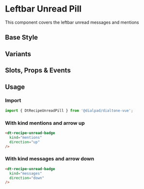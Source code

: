 
# Leftbar Unread Pill

<Subtitle>
  This component covers the leftbar unread messages and mentions
</Subtitle>

## Base Style

<Canvas>
  <Story id="recipes-leftbar-unread-pill--default" />
</Canvas>

## Variants

<Canvas>
  <Story id="recipes-leftbar-unread-pill--variants" />
</Canvas>

## Slots, Props & Events

<ArgsTable story={PRIMARY_STORY} />

## Usage

### Import

```jsx
import { DtRecipeUnreadPill } from '@dialpad/dialtone-vue';
```

### With kind mentions and arrow up

```html
<dt-recipe-unread-badge
  kind="mentions"
  direction="up"
/>
```

### With kind messages and arrow down

```html
<dt-recipe-unread-badge
  kind="messages"
  direction="down"
/>
```

